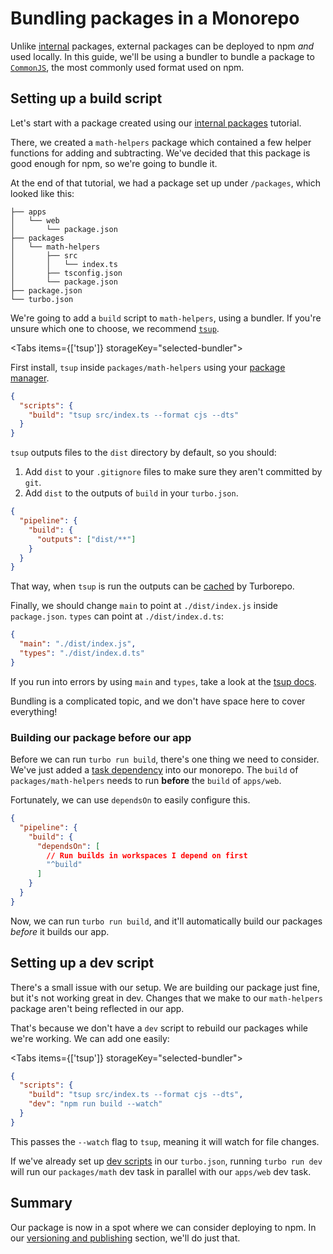 
# Bundling packages in a Monorepo

Unlike [internal](/repo/docs/handbook/sharing-code/internal-packages) packages, external packages can be deployed to npm _and_ used locally. In this guide, we'll be using a bundler to bundle a package to [`CommonJS`](https://en.wikipedia.org/wiki/CommonJS), the most commonly used format used on npm.

## Setting up a build script

Let's start with a package created using our [internal packages](/repo/docs/handbook/sharing-code/internal-packages) tutorial.

There, we created a `math-helpers` package which contained a few helper functions for adding and subtracting. We've decided that this package is good enough for npm, so we're going to bundle it.

At the end of that tutorial, we had a package set up under `/packages`, which looked like this:

```
├── apps
│   └── web
│       └── package.json
├── packages
│   └── math-helpers
│       ├── src
│       │   └── index.ts
│       ├── tsconfig.json
│       └── package.json
├── package.json
└── turbo.json
```

We're going to add a `build` script to `math-helpers`, using a bundler. If you're unsure which one to choose, we recommend [`tsup`](https://tsup.egoist.dev/).

<Tabs items={['tsup']} storageKey="selected-bundler">
  <Tab>

First install, `tsup` inside `packages/math-helpers` using your [package manager](/repo/docs/handbook/package-installation).

```json filename="packages/math-helpers/package.json"
{
  "scripts": {
    "build": "tsup src/index.ts --format cjs --dts"
  }
}
```

`tsup` outputs files to the `dist` directory by default, so you should:

1. Add `dist` to your `.gitignore` files to make sure they aren't committed by `git`.
2. Add `dist` to the outputs of `build` in your `turbo.json`.

```json filename="turbo.json"
{
  "pipeline": {
    "build": {
      "outputs": ["dist/**"]
    }
  }
}
```

That way, when `tsup` is run the outputs can be [cached](/repo/docs/core-concepts/caching) by Turborepo.

Finally, we should change `main` to point at `./dist/index.js` inside `package.json`. `types` can point at `./dist/index.d.ts`:

```json filename="packages/math-helpers/package.json"
{
  "main": "./dist/index.js",
  "types": "./dist/index.d.ts"
}
```

<Callout>

If you run into errors by using `main` and `types`, take a look at the [tsup docs](https://tsup.egoist.dev/#bundle-formats).

Bundling is a complicated topic, and we don't have space here to cover everything!

</Callout>

  </Tab>
</Tabs>

### Building our package before our app

Before we can run `turbo run build`, there's one thing we need to consider. We've just added a [task dependency](/repo/docs/core-concepts/monorepos/running-tasks) into our monorepo. The `build` of `packages/math-helpers` needs to run **before** the `build` of `apps/web`.

Fortunately, we can use `dependsOn` to easily configure this.

```json filename="turbo.json"
{
  "pipeline": {
    "build": {
      "dependsOn": [
        // Run builds in workspaces I depend on first
        "^build"
      ]
    }
  }
}
```

Now, we can run `turbo run build`, and it'll automatically build our packages _before_ it builds our app.

## Setting up a dev script

There's a small issue with our setup. We are building our package just fine, but it's not working great in dev. Changes that we make to our `math-helpers` package aren't being reflected in our app.

That's because we don't have a `dev` script to rebuild our packages while we're working. We can add one easily:

<Tabs items={['tsup']} storageKey="selected-bundler">
  <Tab>

```json filename="packages/math-helpers/package.json"
{
  "scripts": {
    "build": "tsup src/index.ts --format cjs --dts",
    "dev": "npm run build --watch"
  }
}
```

This passes the `--watch` flag to `tsup`, meaning it will watch for file changes.

  </Tab>
</Tabs>

If we've already set up [dev scripts](/repo/docs/handbook/dev) in our `turbo.json`, running `turbo run dev` will run our `packages/math` dev task in parallel with our `apps/web` dev task.

## Summary

Our package is now in a spot where we can consider deploying to npm. In our [versioning and publishing](/repo/docs/handbook/publishing-packages/versioning-and-publishing) section, we'll do just that.
